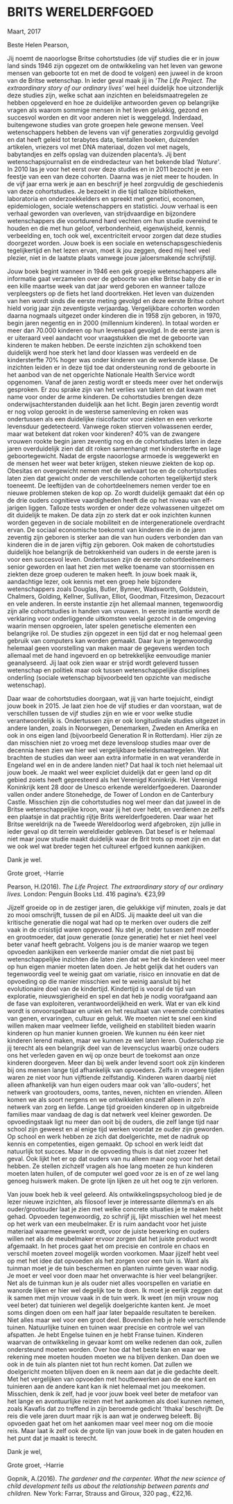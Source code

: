
# BRITS WERELDERFGOED {-}

Maart, 2017

Beste Helen Pearson,

Jij noemt de naoorlogse Britse cohortstudies (de vijf studies die er in jouw land sinds 1946 zijn opgezet om de ontwikkeling van het leven van gewone mensen van geboorte tot en met de dood te volgen) een juweel in de kroon van de Britse wetenschap. In ieder geval maak jij in *‘The Life Project. The extraordinary story of our ordinary lives’* wel heel duidelijk hoe uitzonderlijk deze studies zijn, welke schat aan inzichten en beleidsmaatregelen ze hebben opgeleverd en hoe ze duidelijke antwoorden geven op belangrijke vragen als waarom sommige mensen in het leven gelukkig, gezond en succesvol worden en dit voor anderen niet is weggelegd. Inderdaad, buitengewone studies van grote groepen hele gewone mensen. Veel wetenschappers hebben de levens van vijf generaties zorgvuldig gevolgd en dat heeft geleid tot terabytes data, tientallen boeken, duizenden artikelen, vriezers vol met DNA materiaal, dozen vol met nagels, babytandjes en zelfs opslag van duizenden placenta’s. Jij bent wetenschapsjournalist en de eindredacteur van het bekende blad *‘Nature’*. In 2010 las je voor het eerst over deze studies en in 2011 bezocht je een feestje van een van deze cohorten. Daarna was je niet meer te houden. In de vijf jaar erna werk je aan en beschrijf je heel zorgvuldig de geschiedenis van deze cohortstudies. Je bezoekt in die tijd talloze bibliotheken, laboratoria en onderzoekkelders en spreekt met genetici, economen, epidemiologen, sociale wetenschappers en statistici. Jouw verhaal is een verhaal geworden van overleven, van strijdvaardige en bijzondere wetenschappers die voortdurend hard vechten om hun studie overeind te houden en die met hun geloof, verbondenheid, eigenwijsheid, kennis, verbeelding en, toch ook wel, excentriciteit ervoor zorgen dat deze studies doorgezet worden. Jouw boek is een sociale en wetenschapsgeschiedenis tegelijkertijd en het lezen ervan, moet ik jou zeggen, deed mij heel veel plezier, niet in de laatste plaats vanwege jouw jaloersmakende schrijfstijl.



Jouw boek begint wanneer in 1946 een gek groepje wetenschappers alle informatie gaat verzamelen over de geboorte van elke Britse baby die er in een kille maartse week van dat jaar werd geboren en wanneer talloze verpleegsters op de fiets het land doortrekken. Het leven van duizenden van hen wordt sinds die eerste meting gevolgd en deze eerste Britse cohort hield vorig jaar zijn zeventigste verjaardag. Vergelijkbare cohorten worden daarna nogmaals uitgezet onder kinderen die in 1958 zijn geboren, in 1970, begin jaren negentig en in 2000 (millennium kinderen). In totaal worden er meer dan 70.000 kinderen op hun levenspad gevolgd. In de eerste jaren is er uiteraard veel aandacht voor vraagstukken die met de geboorte van kinderen te maken hebben. De eerste inzichten zijn schokkend toen duidelijk werd hoe sterk het land door klassen was verdeeld en de kindersterfte 70% hoger was onder kinderen van de werkende klasse. De inzichten leiden er in deze tijd toe dat ondersteuning rond de geboorte in het aanbod van de net opgerichte Nationale Health Service wordt opgenomen. Vanaf de jaren zestig wordt er steeds meer over het onderwijs gesproken. Er zou sprake zijn van het verlies van talent en dat kwam met name voor onder de arme kinderen. De cohortstudies brengen deze onderwijsachterstanden duidelijk aan het licht. Begin jaren zeventig wordt er nog volop gerookt in de westerse samenleving en roken was ondertussen als een duidelijke risicofactor voor ziekten en een verkorte levensduur gedetecteerd. Vanwege roken stierven volwassenen eerder, maar wat betekent dat roken voor kinderen? 40% van de zwangere vrouwen rookte begin jaren zeventig nog en de cohortstudies laten in deze jaren overduidelijk zien dat dit roken samenhangt met kindersterfte en lage geboortegewicht. Nadat de ergste naoorlogse armoede is weggewerkt en de mensen het weer wat beter krijgen, steken nieuwe ziekten de kop op. Obesitas en overgewicht nemen met de welvaart toe en de cohortstudies laten zien dat gewicht onder de verschillende cohorten tegelijkertijd sterk toeneemt. De leeftijden van de cohortdeelnemers nemen verder toe en nieuwe problemen steken de kop op. Zo wordt duidelijk gemaakt dat één op de drie ouders cognitieve vaardigheden heeft die op het niveau van elf-jarigen liggen. Talloze tests worden er onder deze volwassenen uitgezet om dit duidelijk te maken. De data zijn zo sterk dat er ook inzichten kunnen worden gegeven in de sociale mobiliteit en de intergenerationele overdracht ervan. De sociaal economische toekomst van kinderen die in de jaren zeventig zijn geboren is sterker aan die van hun ouders verbonden dan van kinderen die in de jaren vijftig zijn geboren. Ook maken de cohortstudies duidelijk hoe belangrijk de betrokkenheid van ouders in de eerste jaren is voor een succesvol leven. Ondertussen zijn de eerste cohortdeelnemers senior geworden en laat het zien met welke toename van stoornissen en ziekten deze groep ouderen te maken heeft. In jouw boek maak ik, aandachtige lezer, ook kennis met een groep hele bijzondere wetenschappers zoals Douglas, Butler, Bynner, Wadsworth, Goldstein, Chalmers, Golding, Kellner, Sullivan, Elliot, Goodman, Fitzesimon, Dezacourt en vele anderen. In eerste instantie zijn het allemaal mannen, tegenwoordig zijn alle cohortstudies in handen van vrouwen. In eerste instantie wordt de verklaring voor onderliggende uitkomsten veelal gezocht in de omgeving waarin mensen opgroeien, later spelen genetische elementen een belangrijke rol. De studies zijn opgezet in een tijd dat er nog helemaal geen gebruik van computers kan worden gemaakt. Daar kun je tegenwoordig helemaal geen voorstelling van maken maar de gegevens werden toch allemaal met de hand ingevoerd en op betrekkelijke eenvoudige manier geanalyseerd. Jij laat ook zien waar er strijd wordt geleverd tussen wetenschap en politiek maar ook tussen wetenschappelijke disciplines onderling (sociale wetenschap bijvoorbeeld ten opzichte van medische wetenschap).     



Daar waar de cohortstudies doorgaan, wat jij van harte toejuicht, eindigt jouw boek in 2015. Je laat zien hoe de vijf studies er dan voorstaan, wat de verschillen tussen de vijf studies zijn en wie er voor welke studie verantwoordelijk is. Ondertussen zijn er ook longitudinale studies uitgezet in andere landen, zoals in Noorwegen, Denemarken, Zweden en Amerika en ook in ons eigen land (bijvoorbeeld Generation R in Rotterdam). Hier zijn ze dan misschien niet zo vroeg met deze levensloop studies maar over de decennia heen zien we hier wel vergelijkbare beleidsmaatregelen. Wat brachten de studies dan weer aan extra informatie in en wat veranderde in Engeland wel en in de andere landen niet? Dat haal ik toch niet helemaal uit jouw boek. Je maakt wel weer expliciet duidelijk dat er geen land op dit gebied zoiets heeft gepresteerd als het Verenigd Koninkrijk. Het Verenigd Koninkrijk kent 28 door de Unesco erkende werelderfgoederen. Daaronder vallen onder andere Stonehedge, de Tower of London en de Canterbury Castle. Misschien zijn die cohortstudies nog wel meer dan dat juweel in de Britse wetenschappelijke kroon, waar jij het over hebt, en verdienen ze zelfs een plaatsje in dat prachtig rijtje Brits werelderfgoederen. Daar waar het Britse wereldrijk na de Tweede Wereldoorlog werd afgebroken, zijn jullie in ieder geval op dit terrein wereldleider gebleven. Dat besef is er helemaal niet maar jouw studie maakt duidelijk waar de Brit trots op moet zijn en dat we ook wel wat breder tegen het cultureel erfgoed kunnen aankijken.     

Dank je wel.

Grote groet, -Harrie

Pearson, H.(2016). *The Life Project. The extraordinary story of our ordinary lives.* London: Penguin Books Ltd. 416 pagina’s. €23,99





Jijzelf groeide op in de zestiger jaren, die gelukkige vijf minuten, zoals je dat zo mooi omschrijft, tussen de pil en AIDS. Jij maakte deel uit van die kritische generatie die nogal wat had op te merken over ouders die zelf vaak in de crisistijd waren opgevoed. Nu stel je, onder tussen zelf moeder en grootmoeder, dat jouw generatie (onze generatie) het er niet heel veel beter vanaf heeft gebracht. Volgens jou is de manier waarop we tegen opvoeden aankijken een verkeerde manier omdat die niet past bij wetenschappelijke inzichten die laten zien dat we het de kinderen veel meer op hun eigen manier moeten laten doen. Je hebt gelijk dat het ouders van tegenwoordig veel te weinig gaat om variatie, risico en innovatie en dat de opvoeding op die manier misschien wel te weinig aansluit bij het evolutionaire doel van de kindertijd. Kindertijd is vooral de tijd van exploratie, nieuwsgierigheid en spel en dat heb je nodig voorafgaand aan de fase van exploiteren, verantwoordelijkheid en werk. Wat er van elk kind wordt is onvoorspelbaar en uniek en het resultaat van vreemde combinaties van genen, ervaringen, cultuur en geluk. We moeten niet te snel een kind willen maken maar veelmeer liefde, veiligheid en stabiliteit bieden waarin kinderen op hun manier kunnen groeien. We kunnen nu één keer niet kinderen lerend maken, maar we kunnen ze wel laten leren. Ouderschap zie jij terecht als een belangrijk deel van de levenscyclus waarbij onze ouders ons het verleden gaven en wij op onze beurt de toekomst aan onze kinderen doorgeven. 
Meer dan bij welk ander levend soort ook zijn kinderen bij ons mensen lange tijd afhankelijk van opvoeders. Zelfs in vroegere tijden waren ze niet voor hun vijftiende zelfstandig. Kinderen waren daarbij niet alleen afhankelijk van hun eigen ouders maar ook van ‘allo-ouders’, het netwerk van grootouders, ooms, tantes, neven, nichten en vrienden. Alleen komen we als soort nergens en we ontwikkelen onszelf alleen in zo’n netwerk van zorg en liefde. Lange tijd groeiden kinderen op in uitgebreide families maar vandaag de dag is dat netwerk veel kleiner geworden. De opvoedingstaak ligt nu meer dan ooit bij de ouders, die zelf lange tijd naar school zijn geweest en al enige tijd werken voordat ze ouder zijn geworden. Op school en werk hebben ze zich dat doelgerichte, met de nadruk op kennis en competenties, eigen gemaakt. Op school en werk leidt dat natuurlijk tot succes. Maar in de opvoeding thuis is dat niet zozeer het geval. Ook lijkt het er op dat ouders van nu alleen maar oog voor het detail hebben. Ze stellen zichzelf vragen als hoe lang moeten ze hun kinderen moeten laten huilen, of de computer wel goed voor ze is en of ze wel lang genoeg huiswerk maken. De grote lijn lijken ze uit het oog te zijn verloren.


Van jouw boek heb ik veel geleerd. Als ontwikkelingspsycholoog bied je de lezer nieuwe inzichten, als filosoof lever je interessante dilemma’s en als ouder/grootouder laat je zien met welke concrete situaties je te maken hebt gehad. Opvoeden tegenwoordig, zo schrijf jij, lijkt misschien wel het meest op het werk van een meubelmaker. Er is ruim aandacht voor het juiste materiaal waarmee gewerkt wordt, voor de juiste bewerking en ouders willen net als de meubelmaker ervoor zorgen dat het juiste product wordt afgemaakt. In het proces gaat het om precisie en controle en chaos en verschil moeten zoveel mogelijk worden voorkomen. Maar jijzelf hebt veel op met het idee dat opvoeden als het zorgen voor een tuin is. Want als tuinman moet je de tuin beschermen en planten ruimte geven waar nodig. Je moet er veel voor doen maar het onverwachte is hier veel belangrijker. Net als de tuinman kun je als ouder niet alles voorspellen en variatie en wanorde lijken er hier wel degelijk toe te doen. Ik moet je eerlijk zeggen dat ik samen met mijn vrouw vaak in de tuin werk. Ik weet (en mijn vrouw nog veel beter) dat tuinieren wel degelijk doelgerichte kanten kent. Je moet soms dingen doen om een half jaar later bepaalde resultaten te bereiken. Niet alles maar wel voor een groot deel. Bovendien heb je hele verschillende tuinen. Natuurlijke tuinen en tuinen waar precisie en controle wel van afspatten. Je hebt Engelse tuinen en je hebt Franse tuinen. Kinderen waarvan de ontwikkeling in gevaar komt om welke redenen dan ook, zullen ondersteund moeten worden. Over hoe dat het beste kan en waar we rekening mee moeten houden moeten we na blijven denken. Dan doen we ook in de tuin als planten niet tot hun recht komen. Dat zullen we doelgericht moeten blijven doen en ik neem aan dat je die gedachte deelt. Met het vergelijken van opvoeden met houtbewerken aan de ene kant en tuinieren aan de andere kant kan ik niet helemaal met jou meekomen. Misschien, denk ik zelf, had je voor jouw boek veel beter de metafoor van het lange en avontuurlijke reizen met het aankomen als doel kunnen nemen, zoals Kavafis dat zo treffend in zijn beroemde gedicht ‘Ithaka’ beschrijft. De reis die vele jaren duurt maar rijk is aan wat je onderweg beleeft. Bij opvoeden gaat het om het aankomen maar veel meer nog om die mooie reis. Maar laat ik zelf ook de grote lijn van jouw boek in de gaten houden en het punt dat je maakt is terecht. 

Dank je wel, 

Grote groet, -Harrie

  

Gopnik, A.(2016). *The gardener and the carpenter. What the new science of child development tells us about the relationship between parents and children.* New York: Farrar, Strauss and Giroux, 320 pag., €22,16.


